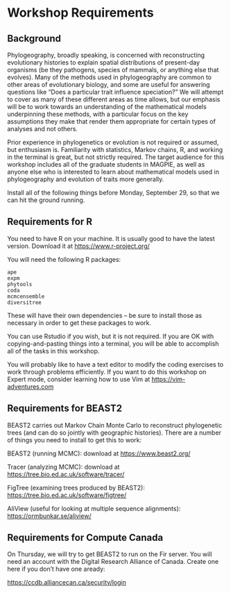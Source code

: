 # Workshop Requirements

## Background
Phylogeography, broadly speaking, is concerned with reconstructing evolutionary histories to explain spatial distributions of present-day organisms (be they pathogens, species of mammals, or anything else that evolves). Many of the methods used in phylogeography are common to other areas of evolutionary biology, and some are useful for answering questions like "Does a particular trait influence speciation?" We will attempt to cover as many of these different areas as time allows, but our emphasis will be to work towards an understanding of the mathematical models underpinning these methods, with a particular focus on the key assumptions they make that render them appropriate for certain types of analyses and not others.

Prior experience in phylogenetics or evolution is not required or assumed, but enthusiasm is. Familiarity with statistics, Markov chains, R, and working in the terminal is great, but not strictly required. The target audience for this workshop includes all of the graduate students in MAGPIE, as well as anyone else who is interested to learn about mathematical models used in phylogeography and evolution of traits more generally.


Install all of the following things before Monday, September 29, so that we can hit the ground running.

## Requirements for R

You need to have R on your machine. It is usually good to have the latest version. Download it at [https://www.r-project.org/](https://www.r-project.org/)

You will need the following R packages:

	ape
	expm
	phytools
	coda
	mcmcensemble
	diversitree


These will have their own dependencies -- be sure to install those as necessary in order to get these packages to work.

You can use Rstudio if you wish, but it is not required. If you are OK with copying-and-pasting things into a terminal, you will be able to accomplish all of the tasks in this workshop.

You will probably like to have a text editor to modify the coding exercises to work through problems efficiently. If you want to do this workshop on Expert mode, consider learning how to use Vim at [https://vim-adventures.com](https://vim-adventures.com/)

## Requirements for BEAST2
BEAST2 carries out Markov Chain Monte Carlo to reconstruct phylogenetic trees (and can do so jointly with geographic histories). There are a number of things you need to install to get this to work:


BEAST2 (running MCMC): download at [https://www.beast2.org/](https://www.beast2.org/)

Tracer (analyzing MCMC): download at [https://tree.bio.ed.ac.uk/software/tracer/](https://tree.bio.ed.ac.uk/software/tracer/)

FigTree (examining trees produced by BEAST2): [https://tree.bio.ed.ac.uk/software/figtree/
](https://tree.bio.ed.ac.uk/software/figtree/)

AliView (useful for looking at multiple sequence alignments): [https://ormbunkar.se/aliview/
](https://ormbunkar.se/aliview/)

## Requirements for Compute Canada

On Thursday, we will try to get BEAST2 to run on the Fir server. You will need an account with the Digital Research Alliance of Canada. Create one here if you don't have one aready:

[https://ccdb.alliancecan.ca/security/login
](https://ccdb.alliancecan.ca/security/login)



